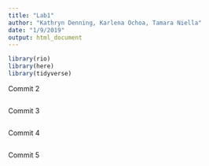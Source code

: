 ```yaml
---
title: "Lab1"
author: "Kathryn Denning, Karlena Ochoa, Tamara Niella"
date: "1/9/2019"
output: html_document
---
```

```r
library(rio)
library(here)
library(tidyverse)
```
Commit 2
```r

```

Commit 3
```r

```
Commit 4
```r

```

Commit 5
```r

```
